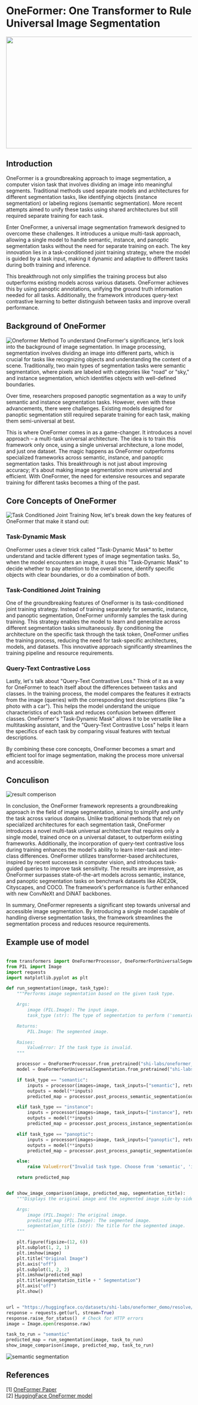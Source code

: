 # OneFormer: One Transformer to Rule Universal Image Segmentation

<img align="center" width="1050" height="303" src="https://huggingface.co/datasets/hf-vision/course-assets/resolve/main/oneformer/teaser.svg">

## Introduction
OneFormer is a groundbreaking approach to image segmentation, a computer vision task that involves dividing an image into meaningful segments. Traditional methods used separate models and architectures for different segmentation tasks, like identifying objects (instance segmentation) or labeling regions (semantic segmentation). More recent attempts aimed to unify these tasks using shared architectures but still required separate training for each task.

Enter OneFormer, a universal image segmentation framework designed to overcome these challenges. It introduces a unique multi-task approach, allowing a single model to handle semantic, instance, and panoptic segmentation tasks without the need for separate training on each. The key innovation lies in a task-conditioned joint training strategy, where the model is guided by a task input, making it dynamic and adaptive to different tasks during both training and inference.

This breakthrough not only simplifies the training process but also outperforms existing models across various datasets. OneFormer achieves this by using panoptic annotations, unifying the ground truth information needed for all tasks. Additionally, the framework introduces query-text contrastive learning to better distinguish between tasks and improve overall performance.

## Background of OneFormer
![Oneformer Method](https://huggingface.co/datasets/hf-vision/course-assets/resolve/main/oneformer/oneformer.svg)
To understand OneFormer's significance, let's look into the background of image segmentation. In image processing, segmentation involves dividing an image into different parts, which is crucial for tasks like recognizing objects and understanding the content of a scene. Traditionally, two main types of segmentation tasks were semantic segmentation, where pixels are labeled with categories like "road" or "sky," and instance segmentation, which identifies objects with well-defined boundaries.

Over time, researchers proposed panoptic segmentation as a way to unify semantic and instance segmentation tasks. However, even with these advancements, there were challenges. Existing models designed for panoptic segmentation still required separate training for each task, making them semi-universal at best.

This is where OneFormer comes in as a game-changer. It introduces a novel approach – a multi-task universal architecture. The idea is to train this framework only once, using a single universal architecture, a lone model, and just one dataset. The magic happens as OneFormer outperforms specialized frameworks across semantic, instance, and panoptic segmentation tasks. This breakthrough is not just about improving accuracy; it's about making image segmentation more universal and efficient. With OneFormer, the need for extensive resources and separate training for different tasks becomes a thing of the past.

## Core Concepts of OneFormer
![Task Conditioned Joint Training](https://huggingface.co/datasets/hf-vision/course-assets/resolve/main/oneformer/text_gen.svg)
Now, let's break down the key features of OneFormer that make it stand out:

### Task-Dynamic Mask

OneFormer uses a clever trick called "Task-Dynamic Mask" to better understand and tackle different types of image segmentation tasks. So, when the model encounters an image, it uses this "Task-Dynamic Mask" to decide whether to pay attention to the overall scene, identify specific objects with clear boundaries, or do a combination of both.

### Task-Conditioned Joint Training
One of the groundbreaking features of OneFormer is its task-conditioned joint training strategy. Instead of training separately for semantic, instance, and panoptic segmentation, OneFormer uniformly samples the task during training. This strategy enables the model to learn and generalize across different segmentation tasks simultaneously. By conditioning the architecture on the specific task through the task token, OneFormer unifies the training process, reducing the need for task-specific architectures, models, and datasets. This innovative approach significantly streamlines the training pipeline and resource requirements.

### Query-Text Contrastive Loss

Lastly, let's talk about "Query-Text Contrastive Loss." Think of it as a way for OneFormer to teach itself about the differences between tasks and classes. In the training process, the model compares the features it extracts from the image (queries) with the corresponding text descriptions (like "a photo with a car"). This helps the model understand the unique characteristics of each task and reduces confusion between different classes. OneFormer's "Task-Dynamic Mask" allows it to be versatile like a multitasking assistant, and the "Query-Text Contrastive Loss" helps it learn the specifics of each task by comparing visual features with textual descriptions.

By combining these core concepts, OneFormer becomes a smart and efficient tool for image segmentation, making the process more universal and accessible. 

## Conculison

![result comperison](https://huggingface.co/datasets/hf-vision/course-assets/resolve/main/oneformer/plots.svg)

In conclusion, the OneFormer framework represents a groundbreaking approach in the field of image segmentation, aiming to simplify and unify the task across various domains. Unlike traditional methods that rely on specialized architectures for each segmentation task, OneFormer introduces a novel multi-task universal architecture that requires only a single model, trained once on a universal dataset, to outperform existing frameworks. Additionally, the incorporation of query-text contrastive loss during training enhances the model's ability to learn inter-task and inter-class differences. OneFormer utilizes transformer-based architectures, inspired by recent successes in computer vision, and introduces task-guided queries to improve task sensitivity. The results are impressive, as OneFormer surpasses state-of-the-art models across semantic, instance, and panoptic segmentation tasks on benchmark datasets like ADE20k, Cityscapes, and COCO. The framework's performance is further enhanced with new ConvNeXt and DiNAT backbones.

In summary, OneFormer represents a significant step towards universal and accessible image segmentation. By introducing a single model capable of handling diverse segmentation tasks, the framework streamlines the segmentation process and reduces resource requirements.

## Example use of model
```python

from transformers import OneFormerProcessor, OneFormerForUniversalSegmentation
from PIL import Image
import requests
import matplotlib.pyplot as plt

def run_segmentation(image, task_type):
    """Performs image segmentation based on the given task type.

    Args:
        image (PIL.Image): The input image.
        task_type (str): The type of segmentation to perform ('semantic', 'instance', or 'panoptic').

    Returns:
        PIL.Image: The segmented image.

    Raises:
        ValueError: If the task type is invalid.
    """

    processor = OneFormerProcessor.from_pretrained("shi-labs/oneformer_ade20k_dinat_large")  # Load once here 
    model = OneFormerForUniversalSegmentation.from_pretrained("shi-labs/oneformer_ade20k_dinat_large")

    if task_type == "semantic":
        inputs = processor(images=image, task_inputs=["semantic"], return_tensors="pt")
        outputs = model(**inputs)
        predicted_map = processor.post_process_semantic_segmentation(outputs, target_sizes=[image.size[::-1]])[0]

    elif task_type == "instance":
        inputs = processor(images=image, task_inputs=["instance"], return_tensors="pt")
        outputs = model(**inputs)
        predicted_map = processor.post_process_instance_segmentation(outputs, target_sizes=[image.size[::-1]])[0]["segmentation"]

    elif task_type == "panoptic":
        inputs = processor(images=image, task_inputs=["panoptic"], return_tensors="pt")
        outputs = model(**inputs)
        predicted_map = processor.post_process_panoptic_segmentation(outputs, target_sizes=[image.size[::-1]])[0]["segmentation"]

    else:
        raise ValueError("Invalid task type. Choose from 'semantic', 'instance', or 'panoptic'")

    return predicted_map


def show_image_comparison(image, predicted_map, segmentation_title):
    """Displays the original image and the segmented image side-by-side.

    Args:
        image (PIL.Image): The original image.
        predicted_map (PIL.Image): The segmented image.
        segmentation_title (str): The title for the segmented image.
    """

    plt.figure(figsize=(12, 6))
    plt.subplot(1, 2, 1)
    plt.imshow(image)
    plt.title("Original Image")
    plt.axis("off")
    plt.subplot(1, 2, 2)
    plt.imshow(predicted_map)
    plt.title(segmentation_title + " Segmentation")
    plt.axis("off")
    plt.show()


url = "https://huggingface.co/datasets/shi-labs/oneformer_demo/resolve/main/ade20k.jpeg"
response = requests.get(url, stream=True)
response.raise_for_status()  # Check for HTTP errors
image = Image.open(response.raw)

task_to_run = "semantic" 
predicted_map = run_segmentation(image, task_to_run) 
show_image_comparison(image, predicted_map, task_to_run)


```

![semantic segmentation](https://huggingface.co/datasets/hf-vision/course-assets/resolve/main/oneformer/oneformer_semantic.png)

## References
[1] [OneFormer Paper](https://arxiv.org/pdf/2211.06220.pdf)  
[2] [HuggingFace OneFormer model](https://huggingface.co/shi-labs/oneformer_ade20k_dinat_large)